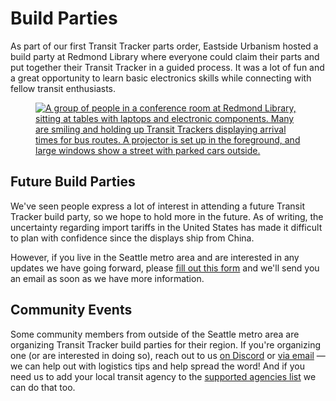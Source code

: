 # Build Parties

As part of our first Transit Tracker parts order, Eastside Urbanism hosted a build party at Redmond Library where everyone could claim their parts and put together their Transit Tracker in a guided process. It was a lot of fun and a great opportunity to learn basic electronics skills while connecting with fellow transit enthusiasts.


<figure style={{ textAlign: "center" }}>
  <a href={BuildPartyImg} target="_blank">
    <img src={BuildPartyImg} alt="A group of people in a conference room at Redmond Library, sitting at tables with laptops and electronic components. Many are smiling and holding up Transit Trackers displaying arrival times for bus routes. A projector is set up in the foreground, and large windows show a street with parked cars outside." width={600} />
  </a>
</figure>

## Future Build Parties

We've seen people express a lot of interest in attending a future Transit Tracker build party, so we hope to hold more in the future. As of writing, the uncertainty regarding import tariffs in the United States has made it difficult to plan with confidence since the displays ship from China.

However, if you live in the Seattle metro area and are interested in any updates we have going forward, please [fill out this form](https://docs.google.com/forms/d/e/1FAIpQLSepUjtZ_TYD630fTJdD4KfaF2gi_8MVyM5wXJfIA6wDHEY0-w/viewform) and we'll send you an email as soon as we have more information.

## Community Events

Some community members from outside of the Seattle metro area are organizing Transit Tracker build parties for their region. If you're organizing one (or are interested in doing so), reach out to us [on Discord](https://discord.com/invite/zhXKQ4vMp8) or [via email](mailto:friends@eastsideurbanism.org) &mdash; we can help out with logistics tips and help spread the word! And if you need us to add your local transit agency to the [supported agencies list](./02-user-manual/99-faq/agency-support.md) we can do that too.
